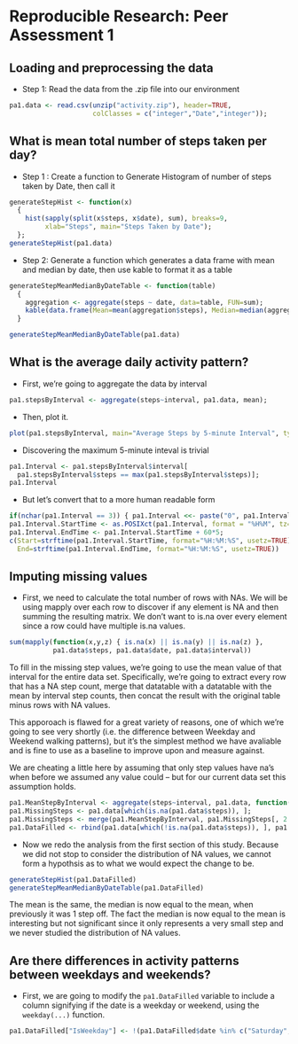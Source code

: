 # Reproducible Research: Peer Assessment 1


## Loading and preprocessing the data
* Step 1: Read the data from the .zip file into our environment
```r
pa1.data <- read.csv(unzip("activity.zip"), header=TRUE,
                     colClasses = c("integer","Date","integer"));
```

## What is mean total number of steps taken per day?

* Step 1 : Create a function to Generate Histogram of number of steps taken by Date, then call it
```r
generateStepHist <- function(x)
  {
    hist(sapply(split(x$steps, x$date), sum), breaks=9,
         xlab="Steps", main="Steps Taken by Date");
  };
generateStepHist(pa1.data)
```

* Step 2: Generate a function which generates a data frame with mean and median by date, then use kable to format it as a table

```r
generateStepMeanMedianByDateTable <- function(table)
  {
    aggregation <- aggregate(steps ~ date, data=table, FUN=sum);
    kable(data.frame(Mean=mean(aggregation$steps), Median=median(aggregation$steps)))
  }

generateStepMeanMedianByDateTable(pa1.data)
```

## What is the average daily activity pattern?
* First, we're going to aggregate the data by interval
```r
pa1.stepsByInterval <- aggregate(steps~interval, pa1.data, mean);
```
* Then, plot it.
```r
plot(pa1.stepsByInterval, main="Average Steps by 5-minute Interval", type="l")
```
* Discovering the maximum 5-minute inteval is trivial
```r
pa1.Interval <- pa1.stepsByInterval$interval[
  pa1.stepsByInterval$steps == max(pa1.stepsByInterval$steps)];
pa1.Interval
```

* But let's convert that to a more human readable form

```r
if(nchar(pa1.Interval == 3)) { pa1.Interval <<- paste("0", pa1.Interval, sep="");};
pa1.Interval.StartTime <- as.POSIXct(pa1.Interval, format = "%H%M", tz="UTC")
pa1.Interval.EndTime <- pa1.Interval.StartTime + 60*5;
c(Start=strftime(pa1.Interval.StartTime, format="%H:%M:%S", usetz=TRUE),
  End=strftime(pa1.Interval.EndTime, format="%H:%M:%S", usetz=TRUE))
```


## Imputing missing values

* First, we need to calculate the total number of rows with NAs.  We will be using mapply
over each row to discover if any element is NA and then summing the resulting matrix.  We don't want to is.na over every element since a row could have multiple is.na values.

```r
sum(mapply(function(x,y,z) { is.na(x) || is.na(y) || is.na(z) }, 
           pa1.data$steps, pa1.data$date, pa1.data$interval))
```

To fill in the missing step values, we're going to use the mean value of that interval for the entire data set.  Specifically, we're going to extract every row that has a NA step count, merge that datatable with a datatable with the mean by interval step counts, then concat the result with the original table minus rows with NA values.

This apporoach is flawed for a great variety of reasons, one of which we're going to see very shortly (i.e. the difference between Weekday and Weekend walking patterns), but it's the simplest method we have avaliable and is fine to use as a baseline to improve upon and measure against.

We are cheating a little here by assuming that only step values have na's when before we assumed any value could -- but for our current data set this assumption holds.

```r
pa1.MeanStepByInterval <- aggregate(steps~interval, pa1.data, function(x) mean(x,na.rm=TRUE));
pa1.MissingSteps <- pa1.data[which(is.na(pa1.data$steps)), ];
pa1.MissingSteps <- merge(pa1.MeanStepByInterval, pa1.MissingSteps[, 2:3]);
pa1.DataFilled <- rbind(pa1.data[which(!is.na(pa1.data$steps)), ], pa1.MissingSteps);
```

* Now we redo the analysis from the first section of this study.  Because we did not stop to consider the distribution of NA values, we cannot form a hypothsis as to what we would expect the change to be.
```r
generateStepHist(pa1.DataFilled)
generateStepMeanMedianByDateTable(pa1.DataFilled)
```
The mean is the same, the median is now equal to the mean, when previously it was 1 step off.  The fact the median is now equal to the mean is interesting but not significant since it only represents a very small step and we never studied the distribution of NA values.

## Are there differences in activity patterns between weekdays and weekends?

* First, we are going to modify the `pa1.DataFilled` variable to include a column signifying if the date is a weekday or weekend, using the `weekday(...)` function.

```r
pa1.DataFilled["IsWeekday"] <- !(pa1.DataFilled$date %in% c("Saturday","Sunday"));
```